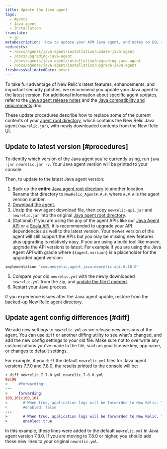 ```yaml
---
title: Update the Java agent
tags:
  - Agents
  - Java agent
  - Installation
translate:
  - jp
metaDescription: 'How to update your APM Java agent, and notes on EOL support for early agent versions.'
redirects:
  - /docs/agents/java-agent/installation/update-java-agent
  - /docs/upgrading-java-agent
  - /docs/agents/java-agent/installation/upgrading-java-agent
  - /docs/agents/java-agent/installation/upgrade-java-agent
freshnessValidatedDate: never
---
```


To take full advantage of New Relic's latest features, enhancements, and important security patches, we recommend you update your Java agent to the latest version. For additional information about specific agent updates, refer to the [Java agent release notes](/docs/release-notes/agent-release-notes/java-release-notes) and the [Java compatibility and requirements](/docs/apm/agents/java-agent/getting-started/compatibility-requirements-java-agent) doc.

These update procedures describe how to replace some of the current contents of your [agent root directory](/docs/agents/manage-apm-agents/troubleshooting/find-agent-root-directory#java-agent), which contains the New Relic Java agent (`newrelic.jar`), with newly downloaded contents from the New Relic UI.

## Update to latest version [#procedures]

To identify which version of the Java agent you're currently using, run `java -jar newrelic.jar -v`. Your Java agent version will be printed to your console.

Then, to update to the latest Java agent version:

1. Back up the <DoNotTranslate>**entire**</DoNotTranslate> [Java agent root directory](/docs/agents/manage-apm-agents/troubleshooting/find-agent-root-directory#java-agent) to another location. Rename that directory to `NewRelic_Agent#.#.#`, where `#.#.#` is the agent version number.
2. [Download the agent.](/docs/release-notes/agent-release-notes/java-release-notes)
3. Unzip the new agent download file, then copy `newrelic-api.jar` and `newrelic.jar` into the original [Java agent root directory](/docs/agents/manage-apm-agents/troubleshooting/find-agent-root-directory#java-agent).
4. (Optional) If you are using the any of the agent APIs like our [Java Agent API](/docs/apm/agents/java-agent/api-guides/guide-using-java-agent-api/) or a [Scala API](/docs/apm/agents/java-agent/frameworks/scala-installation-java/#using-the-scala-api), it is recommended to upgrade your API dependencies as well to the latest version. Your newer version of the agent will still support the APIs but you may be missing new features plus upgrading is relatively easy. If you are using a build tool like maven, upgrade the API versions to latest. For example if you are using the Java Agent API with gradle where `${agent.version}` is a placeholder for the upgraded agent version:
  ```groovy
  implementation 'com.newrelic.agent.java:newrelic-api:8.10.0'
  ```
5. Compare your old `newrelic.yml` with the newly downloaded `newrelic.yml` from the zip, and [update the file if needed](#diff).
6. Restart your Java process.

If you experience issues after the Java agent update, restore from the backed-up New Relic agent directory.

## Update agent config differences [#diff]

We add new settings to `newrelic.yml` as we release new versions of the agent. You can use `diff` or another diffing utility to see what's changed, and add the new config settings to your old file. Make sure not to overwrite any customizations you've made to the file, such as your license key, app name, or changes to default settings.

For example, if you `diff` the default `newrelic.yml` files for Java agent versions 7.7.0 and 7.8.0, the results printed to the console will be:

```diff
➜ diff newrelic_7.7.0.yml newrelic_7.8.0.yml
98c98
<     #forwarding:
---
>     forwarding:
100,101c100,101
<       # When true, application logs will be forwarded to New Relic. The default is false.
<       #enabled: false
---
>       # When true, application logs will be forwarded to New Relic. The default is true.
>       enabled: true
```

In this example, these lines were added to the default `newrelic.yml` in Java agent version 7.8.0. If you are moving to 7.8.0 or higher, you should add these new lines to your original `newrelic.yml`.
